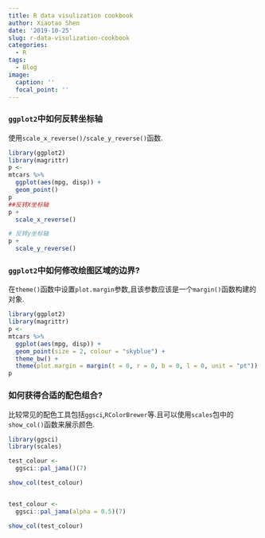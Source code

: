```yaml
---
title: R data visulization cookbook
author: Xiaotao Shen
date: '2019-10-25'
slug: r-data-visulization-cookbook
categories:
  - R
tags:
  - Blog
image:
  caption: ''
  focal_point: ''
---
```


### `ggplot2`中如何反转坐标轴

使用`scale_x_reverse()/scale_y_reverse()`函数.

```r
library(ggplot2)
library(magrittr)
p <- 
mtcars %>% 
  ggplot(aes(mpg, disp)) +
  geom_point() 
p
##反转X坐标轴
p + 
  scale_x_reverse()

# 反转y坐标轴
p + 
  scale_y_reverse()
```

### `ggplot2`中如何修改绘图区域的边界?

在`theme()`函数中设置`plot.margin`参数,且该参数应该是一个`margin()`函数构建的对象.

```r
library(ggplot2)
library(magrittr)
p <- 
mtcars %>% 
  ggplot(aes(mpg, disp)) +
  geom_point(size = 2, colour = "skyblue") +
  theme_bw() +
  theme(plot.margin = margin(t = 0, r = 0, b = 0, l = 0, unit = "pt"))
p

```

### 如何获得合适的配色组合?

比较常见的配色工具包括`ggsci`,`RColorBrewer`等.且可以使用`scales`包中的`show_col()`函数来展示颜色.

```r
library(ggsci)
library(scales)

test_colour <- 
  ggsci::pal_jama()(7)

show_col(test_colour)


test_colour <- 
  ggsci::pal_jama(alpha = 0.5)(7)

show_col(test_colour)
```

